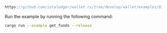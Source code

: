 
<DotEnvWarning />

```rust reference
https://github.com/iotaledger/wallet.rs/tree/develop/wallet/examples/03_get_funds.rs
```

Run the example by running the following command:

```bash
cargo run --example get_funds --release
```